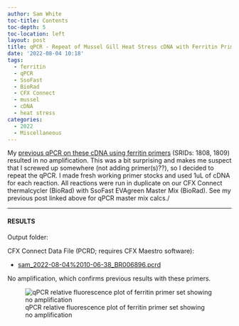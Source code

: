 ```yaml
---
author: Sam White
toc-title: Contents
toc-depth: 5
toc-location: left
layout: post
title: qPCR - Repeat of Mussel Gill Heat Stress cDNA with Ferritin Primers
date: '2022-08-04 10:18'
tags: 
  - ferritin
  - qPCR
  - SsoFast
  - BioRad
  - CFX Connect
  - mussel
  - cDNA
  - heat stress
categories: 
  - 2022
  - Miscellaneous
---
```

My [previous qPCR on these cDNA using ferritin primers](https://robertslab.github.io/sams-notebook/posts/2022/2022-07-27-qPCR---Dorothys-Mussel-cDNA-from-20220726/) (SRIDs: 1808, 1809) resulted in no amplification. This was a bit surprising and makes me suspect that I screwed up somewhere (not adding primer(s)??), so I decided to repeat the qPCR. I made fresh working primer stocks and used 1uL of cDNA for each reaction. All reactions were run in duplicate on our CFX Connect thermalcycler (BioRad) with SsoFast EVAgreen Master Mix (BioRad). See my previous post linked above for qPCR master mix calcs./


---

#### RESULTS

Output folder:

CFX Connect Data File (PCRD; requires CFX Maestro software):

- [sam_2022-08-04%2010-06-38_BR006896.pcrd](https://owl.fish.washington.edu/scaphapoda/qPCR_data/cfx_connect_data/sam_2022-08-04%2010-06-38_BR006896.pcrd)

No amplification, which confirms previous results with these primers.

![qPCR relative fluorescence plot of ferritin primer set showing no amplification](https://owl.fish.washington.edu/Athaliana/qPCR_data/sam_2022-08-04%2010-06-38_BR006896-ferritin-amp_plots.png)
